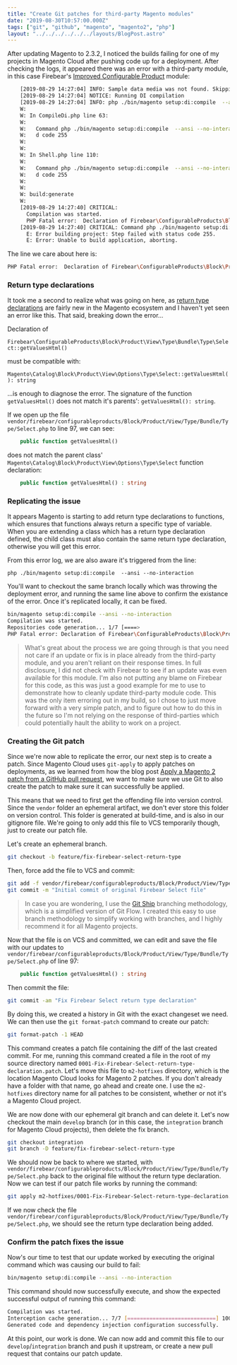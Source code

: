 ```yaml
---
title: "Create Git patches for third-party Magento modules"
date: "2019-08-30T10:57:00.000Z"
tags: ["git", "github", "magento", "magento2", "php"]
layout: "../../../../../../layouts/BlogPost.astro"
---
```



After updating Magento to 2.3.2, I noticed the builds failing for one of my projects in Magento Cloud after pushing code up for a deployment. After checking the logs, it appeared there was an error with a third-party module, in this case Firebear's <a href="https://firebearstudio.com/improved-configurable-products-for-magento-2.html" target="_blank">Improved Configurable Product</a> module:

```bash
    [2019-08-29 14:27:04] INFO: Sample data media was not found. Skipping.  
    [2019-08-29 14:27:04] NOTICE: Running DI compilation  
    [2019-08-29 14:27:04] INFO: php ./bin/magento setup:di:compile  --ansi --no-interaction  
    W: 
    W: In CompileDi.php line 63:
    W:                                                                                
    W:   Command php ./bin/magento setup:di:compile  --ansi --no-interaction returne  
    W:   d code 255                                                                   
    W:                                                                                
    W: 
    W: In Shell.php line 110:
    W:                                                                                
    W:   Command php ./bin/magento setup:di:compile  --ansi --no-interaction returne  
    W:   d code 255                                                                   
    W:                                                                                
    W: 
    W: build:generate
    W: 
    [2019-08-29 14:27:40] CRITICAL: 
      Compilation was started.
      PHP Fatal error:  Declaration of Firebear\ConfigurableProducts\Block\Product\View\Type\Bundle\Type\Select::getValuesHtml() must be compatible with Magento\Catalog\Block\Product\View\Options\Type\Select::getValuesHtml(): string in /app/vendor/firebear/configurableproducts/Block/Product/View/Type/Bundle/Type/Select.php on line 97
    [2019-08-29 14:27:40] CRITICAL: Command php ./bin/magento setup:di:compile  --ansi --no-interaction returned code 255  
      E: Error building project: Step failed with status code 255.
      E: Error: Unable to build application, aborting.
```

The line we care about here is:

```bash
PHP Fatal error:  Declaration of Firebear\ConfigurableProducts\Block\Product\View\Type\Bundle\Type\Select::getValuesHtml() must be compatible with Magento\Catalog\Block\Product\View\Options\Type\Select::getValuesHtml(): string in /app/vendor/firebear/configurableproducts/Block/Product/View/Type/Bundle/Type/Select.php on line 97
```

### Return type declarations

It took me a second to realize what was going on here, as  <a href="https://www.php.net/manual/en/migration70.new-features.php#migration70.new-features.return-type-declarations" target="_blank">return type declarations</a> are fairly new in the Magento ecosystem and I haven't yet seen an error like this. That said, breaking down the error...

Declaration of

`Firebear\ConfigurableProducts\Block\Product\View\Type\Bundle\Type\Select::getValuesHtml()`

must be compatible with:

`Magento\Catalog\Block\Product\View\Options\Type\Select::getValuesHtml(): string`

...is enough to diagnose the error. The signature of the function `getValuesHtml()` does not match it's parents': `getValuesHtml(): string`.

If we open up the file `vendor/firebear/configurableproducts/Block/Product/View/Type/Bundle/Type/Select.php` to line 97, we can see:

```php
    public function getValuesHtml()
```

does not match the parent class' `Magento\Catalog\Block\Product\View\Options\Type\Select` function declaration:

```php
    public function getValuesHtml() : string
```

### Replicating the issue

It appears Magento is starting to add return type declarations to functions, which ensures that functions always return a specific type of variable. When you are extending a class which has a return type declaration defined, the child class must also contain the same return type declaration, otherwise you will get this error.

From this error log, we are also aware it's triggered from the line:

`php ./bin/magento setup:di:compile  --ansi --no-interaction `

You'll want to checkout the same branch locally which was throwing the deployment error, and running the same line above to confirm the existance of the error. Once it's replicated locally, it can be fixed.

```bash
bin/magento setup:di:compile --ansi --no-interaction
Compilation was started.
Repositories code generation... 1/7 [====>
PHP Fatal error: Declaration of Firebear\ConfigurableProducts\Block\Product\View\Type\Bundle\Type\Select::getValuesHtml() must be compatible with Magento\Catalog\Block\Product\View\Options\Type\Select::getValuesHtml(): string in /var/www/html/vendor/firebear/configurableproducts/Block/Product/View/Type/Bundle/Type/Select.php on line 97
```

> What's great about the process we are going through is that you need not care if an update or fix is in place already from the third-party module, and you aren't reliant on their response times. In full disclosure, I did not check with Firebear to see if an update was even available for this module. I'm also not putting any blame on Firebear for this code, as this was just a good example for me to use to demonstrate how to cleanly update third-party module code. This was the only item erroring out in my build, so I chose to just move forward with a very simple patch, and to figure out how to do this in the future so I'm not relying on the response of third-parties which could potentially hault the ability to work on a project.

### Creating the Git patch

Since we're now able to replicate the error, our next step is to create a patch. Since Magento Cloud uses `git-apply` to apply patches on deployments, as we learned from how the blog post <a href="/2019/08/26/apply-magento-2-patch-github-pull-request/">Apply a Magento 2 patch from a GitHub pull request</a>, we want to make sure we use Git to also create the patch to make sure it can successfully be applied.

This means that we need to first get the offending file into version control. Since the `vendor` folder an ephemeral artifact, we don't ever store this folder on version control. This folder is generated at build-time, and is also in our gitignore file. We're going to only add this file to VCS temporarily though, just to create our patch file.

Let's create an ephemeral branch.

```bash
git checkout -b feature/fix-firebear-select-return-type
```

Then, force add the file to VCS and commit:

```bash
git add -f vendor/firebear/configurableproducts/Block/Product/View/Type/Bundle/Type/Select.php
git commit -m "Initial commit of original Firebear Select file"
```

> In case you are wondering, I use the <a href="/2018/04/07/introducing-git-ship-simplified-git-flow-workflow/">Git Ship</a> branching methodology, which is a simplified version of Git Flow. I created this easy to use branch methodology to simplify working with branches, and I highly recommend it for all Magento projects.

Now that the file is on VCS and committed, we can edit and save the file with our updates to `vendor/firebear/configurableproducts/Block/Product/View/Type/Bundle/Type/Select.php` of line 97:

```php
    public function getValuesHtml() : string
```

Then commit the file:

```bash
git commit -am "Fix Firebear Select return type declaration"
```

By doing this, we created a history in Git with the exact changeset we need. We can then use the `git format-patch` command to create our patch:

```bash
git format-patch -1 HEAD
```

This command creates a patch file containing the diff of the last created commit. For me, running this command created a file in the root of my source directory named `0001-Fix-Firebear-Select-return-type-declaration.patch`. Let's move this file to `m2-hotfixes` directory, which is the location Magento Cloud looks for Magento 2 patches. If you don't already have a folder with that name, go ahead and create one. I use the `m2-hotfixes` directory name for all patches to be consistent, whether or not it's a Magento Cloud project.

We are now done with our ephemeral git branch and can delete it. Let's now checkout the main `develop` branch (or in this case, the `integration` branch for Magento Cloud projects), then delete the fix branch.

```bash
git checkout integration
git branch -D feature/fix-firebear-select-return-type
```

We should now be back to where we started, with `vendor/firebear/configurableproducts/Block/Product/View/Type/Bundle/Type/Select.php` back to the original file without the return type declaration. Now we can test if our patch file works by running the command:

```bash
git apply m2-hotfixes/0001-Fix-Firebear-Select-return-type-declaration.patch
```

If we now check the file `vendor/firebear/configurableproducts/Block/Product/View/Type/Bundle/Type/Select.php`, we should see the return type declaration being added.

### Confirm the patch fixes the issue

Now's our time to test that our update worked by executing the original command which was causing our build to fail:

```bash
bin/magento setup:di:compile --ansi --no-interaction
```

This command should now successfully execute, and show the expected successful output of running this command:

```bash
Compilation was started.
Interception cache generation... 7/7 [============================] 100% 1 min 490.0 MiB
Generated code and dependency injection configuration successfully.
```

At this point, our work is done. We can now add and commit this file to our `develop`/`integration` branch and push it upstream, or create a new pull request that contains our patch update.
